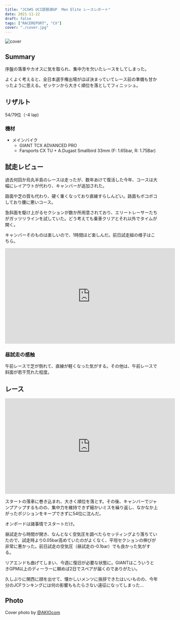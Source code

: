 ```yaml
---
title: "JCX#5 UCI琵琶湖GP  Men Elite レースレポート"
date: 2021-11-22
draft: false
tags: ["RACEREPORT", "CX"]
cover: "./cover.jpg"
---
```


![cover](./cover.jpg)

## Summary

序盤の落車やカオスに気を取られ、集中力を欠いたレースをしてしまった。

よくよく考えると、全日本選手権出場がほぼ決まっていてレース前の準備も甘かったように思える。ゼッケンから大きく順位を落としてフィニッシュ。

## リザルト

54/79位（-4 lap)

### 機材

- メインバイク
  - GIANT TCX ADVANCED PRO
  - Farsports CX TU + A.Dugast Smallbird 33mm (F: 1.65bar, R: 1.75Bar)

## 試走レビュー

過去何回か烏丸半島のレースは走ったが、数年あけて復活した今年、コースは大幅にレイアウトが代わり、キャンバーが追加された。

路面や芝の質も代わり、硬く重くなっており直線すらしんどい。路面もボコボコしており腰に悪いコース。

急斜面を駆け上がるセクションが数か所用意されており、エリートレーサーたちがガッツリラインを試していた。どう考えても乗車クリアとそれ以外でタイムが開く。

キャンバーそのものは楽しいので、1時間ほど楽しんだ。前日試走組の様子はこちら。

<iframe width="560" height="315" src="https://www.youtube.com/embed/89-ku-KMvbw" title="YouTube video player" frameborder="0" allow="accelerometer; autoplay; clipboard-write; encrypted-media; gyroscope; picture-in-picture" allowfullscreen></iframe>

### 昼試走の感触

午前レースで芝が倒れて、直線が軽くなった気がする。その他は、午前レースで斜面が若干荒れた程度。

## レース

<iframe width="560" height="315" src="https://www.youtube.com/embed/ODqRriRlmeA" title="YouTube video player" frameborder="0" allow="accelerometer; autoplay; clipboard-write; encrypted-media; gyroscope; picture-in-picture" allowfullscreen></iframe>

スタートの落車に巻き込まれ、大きく順位を落とす。その後、キャンバーでジャンプアップするものの、集中力を維持できず細かいミスを繰り返し、なかなか上がったポジションをキープできずに54位に沈んだ。

オンボードは諸事情でスタートだけ。

昼試走から時間が開き、なんとなく空気圧を調べたらセッティングより落ちていたので、試走時より0.05bar高めていたのがよくなく、平坦セクションの伸びが非常に悪かった。前日試走の空気圧（昼試走の-0.1bar）でも良かった気がする。

リアエンドも曲げてしまい、今週に復旧が必要な状態に。GIANTはこういうときGPM以上のディーラーに頼めば2日でスペアが届くのでありがたい。

久しぶりに関西に顔を出せて、懐かしいメンツに挨拶できたはいいものの、今年分のJCFランキングには何の影響ももたらさない遠征になってしまった…

## Photo

Cover photo by [@AKIOcom](https://twitter.com/AKIOcom)
